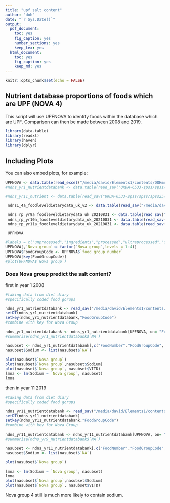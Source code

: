 ```yaml
---
title: "upf salt content"
author: "doh"
date: "`r Sys.Date()`"
output:
  pdf_document: 
    toc: yes
    fig_caption: yes
    number_sections: yes
    keep_tex: yes
  html_document:
    toc: yes
    fig_caption: yes
    keep_md: yes
---
```


```r
knitr::opts_chunk$set(echo = FALSE)
```

## Nutrient database proportions of foods which are UPF (NOVA 4)

This script will use UPFNOVA to identify foods within the database which are UPF. 
Comparison can then be made between 2008 and 2019.


```r
library(data.table)
library(readxl)
library(haven)
library(dplyr)
```

## Including Plots

You can also embed plots, for example:

```r
UPFNOVA <- data.table(read_excel("/media/david/Elements1/contents/DOHmed/MPH/MPHModules/dissertation/alternativequant/altquant/altquant/UPFNOVA.xlsx"))
#ndns_yr1_nutrientdatabank <- data.table(read_sav("UKDA-6533-spss/spss/spss25/ndns_yr1_nutrientdatabank.sav"))

#ndns_yr11_nutrient <- data.table(read_sav("UKDA-6533-spss/spss/spss25/ndns_yr11_nutrientdatabank_2021-03-19.sav"))

 ndns1_4a_foodleveldietarydata_uk_v2 <- data.table(read_sav("/media/david/Elements1/contents/DOHmed/MPH/MPHModules/dissertation/alternativequant/upfnabp/data/UKDA-6533-spss/spss/spss25/ndns_rp_yr1-4a_foodleveldietarydata_uk_v2.sav"))

 ndns_rp_yr9a_foodleveldietarydata_uk_20210831 <- data.table(read_sav("/media/david/Elements1/contents/DOHmed/MPH/MPHModules/dissertation/alternativequant/upfnabp/data/UKDA-6533-spss/spss/spss25/ndns_rp_yr9a_foodleveldietarydata_uk_20210831.sav"))
 ndns_rp_yr10a_foodleveldietarydata_uk_20210831 <- data.table(read_sav("/media/david/Elements1/contents/DOHmed/MPH/MPHModules/dissertation/alternativequant/upfnabp/data/UKDA-6533-spss/spss/spss25/ndns_rp_yr10a_foodleveldietarydata_uk_20210831.sav"))
 ndns_rp_yr11a_foodleveldietarydata_uk_20210831 <- data.table(read_sav("/media/david/Elements1/contents/DOHmed/MPH/MPHModules/dissertation/alternativequant/upfnabp/data/UKDA-6533-spss/spss/spss25/ndns_rp_yr11a_foodleveldietarydata_uk_20210831.sav") )
```




```r
 UPFNOVA

#labels = c("unprocessed","ingredients","processed","ultraprocessed","complex","supplements")
UPFNOVA[,`Nova group`:= factor(`Nova group`,levels = 1:4)]
UPFNOVA$FoodGroupCode <- UPFNOVA$`food group number`
UPFNOVA[key(FoodGroupCode)]
#plot(UPFNOVA$`Nova group`)

```

###  Does Nova group predict the salt content? 

first in year 1 2008

```r

#taking data from diet diary
#specifically coded food gorups

ndns_yr1_nutrientdatabank <- read_sav("/media/david/Elements1/contents/DOHmed/MPH/MPHModules/dissertation/alternativequant/upfnabp/data/UKDA-6533-spss/spss/spss25/ndns_yr1_nutrientdatabank.sav")
setDT(ndns_yr1_nutrientdatabank)
setkey(ndns_yr1_nutrientdatabank,"FoodGroupCode")
#combine with key for Nova Group

ndns_yr1_nutrientdatabank <- ndns_yr1_nutrientdatabank[UPFNOVA, on= "FoodGroupCode"]
#summarise(ndns_yr1_nutrientdatabank$`NA`)

nasubset <- ndns_yr1_nutrientdatabank[,c("FoodNumber","FoodGroupCode", "FoodName","Nova group","NA","VITD")]
nasubset$Sodium <- list(nasubset$`NA`)

plot(nasubset$`Nova group`)
plot(nasubset$`Nova group`,nasubset$Sodium)
plot(nasubset$`Nova group`, nasubset$VITD)
lmna <- lm(Sodium ~ `Nova group`, nasubset)
lmna
```


then in year 11 2019

```r
#taking data from diet diary
#specifically coded food gorups

ndns_yr11_nutrientdatabank <- read_sav("/media/david/Elements1/contents/DOHmed/MPH/MPHModules/dissertation/alternativequant/upfnabp/data/UKDA-6533-spss/spss/spss25/ndns_yr11_nutrientdatabank_2021-03-19.sav")
setDT(ndns_yr11_nutrientdatabank)
setkey(ndns_yr11_nutrientdatabank,"FoodGroupCode")
#combine with key for Nova Group

ndns_yr11_nutrientdatabank <- ndns_yr11_nutrientdatabank[UPFNOVA, on= "FoodGroupCode"]
#summarise(ndns_yr9_nutrientdatabank$`NA`)

nasubset <- ndns_yr11_nutrientdatabank[,c("FoodNumber","FoodGroupCode", "FoodName","Nova group","NA","VITD")]
nasubset$Sodium <- list(nasubset$`NA`)

plot(nasubset$`Nova group`)

lmna <- lm(Sodium ~ `Nova group`, nasubset)
lmna
plot(nasubset$`Nova group`,nasubset$Sodium)
plot(nasubset$`Nova group`, nasubset$VITD)
```

Nova group 4 still is much more likely to contain sodium.


